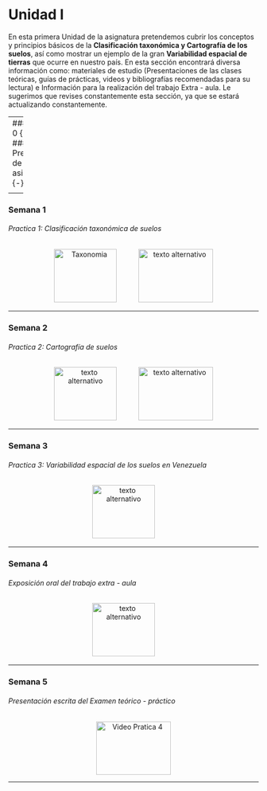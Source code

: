 # Unidad I 

En esta primera Unidad de la asignatura pretendemos cubrir los conceptos y principios básicos de la **Clasificación taxonómica y Cartografía de los suelos**, así como mostrar un ejemplo de la gran **Variabilidad espacial de tierras** que ocurre en nuestro país. En esta sección encontrará diversa información como: materiales de estudio (Presentaciones de las clases teóricas, guías de prácticas, videos y bibliografías recomendadas para su lectura) e Información para la realización del trabajo Extra - aula. Le sugerimos que revises constantemente esta sección, ya que se estará actualizando constantemente.

---
### Semana 0 {-}
###### Presentacion de la asignatura {-}

<div>
<p style = 'text-align:center;'>
<a style = 'padding-right: 40px;' href="pdf/Unidad1/Clase_teoria_semana_00.pdf" target="_blank" title="Presentacion de la asignatura"><img src="Imagenes/presentacion2.png" alt="Bienvenida" width="126" height="107"/></a>
<a style = 'padding-right: 40px;' href="pdf/Unidad1/Guia_practica_unidad_1.pdf" target="_blank" title="Guia practica Unidad 1"><img src="Imagenes/practica3.png" alt="Guia Practica 1" width="126" height="107"/></a>
<a href="pdf/xxx.pdf" target="_blank" title="Video introductorio Practica 1"><img src="Imagenes/youtube5.png" alt="texto alternativo" width="150" height="107"/></a>
</p>
</div>

---

### Semana 1  {-}
###### Practica 1: Clasificación taxonómica de suelos {-}

<div>
<p style = 'text-align:center;'>
<a style = 'padding-right: 40px;' href="pdf/Unidad1/Clase_teoria_semana_01_Clasificacion_suelos.pdf" target="_blank" title="Clasificacion taxonomica de suelos"><img src="Imagenes/presentacion2.png" alt="Taxonomia" width="126" height="107"/></a>
<a href="pdf/xxx.pdf" target="_blank" title="Video introductorio Practica 2"><img src="Imagenes/youtube5.png" alt="texto alternativo" width="150" height="107"/></a>
</p>
</div>

---

### Semana 2{-}
###### Practica 2: Cartografía de suelos {-}

<div>
<p style = 'text-align:center;'>
<a style = 'padding-right: 40px;' href="pdf/Unidad1/Clase_teoria_semana_02_Cartografia.pdf" target="_blank" title="Cartografia de suelos"><img src="Imagenes/presentacion2.png" alt="texto alternativo" width="126" height="107"/></a>
<a href="pdf/xxx.pdf" target="_blank" title="Video introductorio Practica 3"><img src="Imagenes/youtube5.png" alt="texto alternativo" width="150" height="107"/></a>
</p>
</div>

---

### Semana 3{-}
###### Practica 3: Variabilidad espacial de los suelos en Venezuela {-}

<div>
<p style = 'text-align:center;'>
<a style = 'padding-right: 40px;' href="pdf/Unidad1/Clase_teoria_semana_03_Variabilidad_suelos.pdf" target="_blank" title="Variabilidad espacial de suelos en Venezuela"><img src="Imagenes/presentacion2.png" alt="texto alternativo" width="126" height="107"/></a>
<!-- <a href="pdf/xxx.pdf" target="_blank" title="Video sobre trabajo Extra - aula"><img src="Imagenes/youtube5.png" alt="Trabajo Extra - aula" width="150" height="107"/></a> -->
</p>
</div>

---

### Semana 4 {-}
###### Exposición oral del trabajo extra - aula {-}

<div>
<p style = 'text-align:center;'>
<a style = 'padding-right: 40px;' href="pdf/Unidad1/Clase_teoria_semana_04_repaso_U1.pdf" target="_blank" title="Clase de repaso de la unidad 1"><img src="Imagenes/presentacion2.png" alt="texto alternativo" width="126" height="107"/></a>
</p>
</div>
---

### Semana 5 {-}
###### Presentación escrita del Examen teórico - práctico {-}

<div>
<p style = 'text-align:center;'>
<a href="pdf/xxx.pdf" target="_blank" title="Video introductorio Pratica 4"><img src="Imagenes/youtube5.png" alt="Video Pratica 4" width="150" height="107"></a>
</p>
</div>
---

